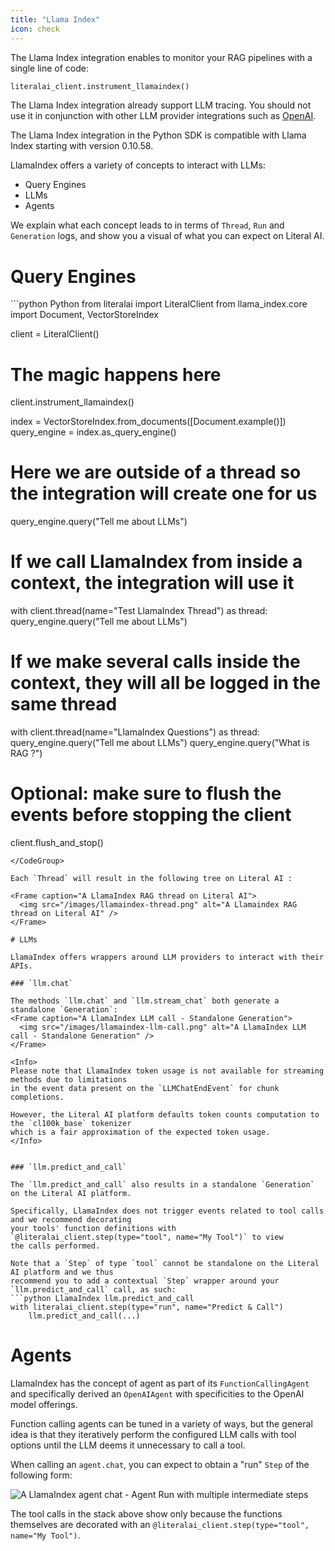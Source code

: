 ```yaml
---
title: "Llama Index"
icon: check
---
```


The Llama Index integration enables to monitor your RAG pipelines with a single line of code:
```python LlamaIndex instrumentation
literalai_client.instrument_llamaindex()
```

<Tip>The Llama Index integration already support LLM tracing. You should not use it in conjunction
with other LLM provider integrations such as [OpenAI](/integrations/openai).</Tip>

<Warning>
  The Llama Index integration in the Python SDK is compatible with Llama Index starting with version 0.10.58.
</Warning>

LlamaIndex offers a variety of concepts to interact with LLMs:
- Query Engines
- LLMs
- Agents

We explain what each concept leads to in terms of `Thread`, `Run` and `Generation` logs,
and show you a visual of what you can expect on Literal AI. 


# Query Engines

<CodeGroup>
```python Python
from literalai import LiteralClient
from llama_index.core import Document, VectorStoreIndex

client = LiteralClient()
# The magic happens here
client.instrument_llamaindex()

index = VectorStoreIndex.from_documents([Document.example()])
query_engine = index.as_query_engine()

# Here we are outside of a thread so the integration will create one for us
query_engine.query("Tell me about LLMs")

# If we call LlamaIndex from inside a context, the integration will use it
with client.thread(name="Test LlamaIndex Thread") as thread:
    query_engine.query("Tell me about LLMs")

# If we make several calls inside the context, they will all be logged in the same thread
with client.thread(name="LlamaIndex Questions") as thread:
    query_engine.query("Tell me about LLMs")
    query_engine.query("What is RAG ?")

# Optional: make sure to flush the events before stopping the client
client.flush_and_stop()

```
</CodeGroup>

Each `Thread` will result in the following tree on Literal AI :

<Frame caption="A LlamaIndex RAG thread on Literal AI">
  <img src="/images/llamaindex-thread.png" alt="A Llamaindex RAG thread on Literal AI" />
</Frame>

# LLMs

LlamaIndex offers wrappers around LLM providers to interact with their APIs. 

### `llm.chat`

The methods `llm.chat` and `llm.stream_chat` both generate a standalone `Generation`:
<Frame caption="A LlamaIndex LLM call - Standalone Generation">
  <img src="/images/llamaindex-llm-call.png" alt="A LlamaIndex LLM call - Standalone Generation" />
</Frame>

<Info>
Please note that LlamaIndex token usage is not available for streaming methods due to limitations
in the event data present on the `LLMChatEndEvent` for chunk completions. 

However, the Literal AI platform defaults token counts computation to the `cl100k_base` tokenizer
which is a fair approximation of the expected token usage.
</Info>


### `llm.predict_and_call`

The `llm.predict_and_call` also results in a standalone `Generation` on the Literal AI platform. 

Specifically, LlamaIndex does not trigger events related to tool calls and we recommend decorating
your tools' function definitions with `@literalai_client.step(type="tool", name="My Tool")` to view
the calls performed. 

Note that a `Step` of type `tool` cannot be standalone on the Literal AI platform and we thus
recommend you to add a contextual `Step` wrapper around your `llm.predict_and_call` call, as such:
```python LlamaIndex llm.predict_and_call
with literalai_client.step(type="run", name="Predict & Call")
    llm.predict_and_call(...)
```

# Agents

LlamaIndex has the concept of agent as part of its `FunctionCallingAgent` and specifically derived
an `OpenAIAgent` with specificities to the OpenAI model offerings. 

Function calling agents can be tuned in a variety of ways, but the general idea is that they iteratively
perform the configured LLM calls with tool options until the LLM deems it unnecessary to call a tool. 

When calling an `agent.chat`, you can expect to obtain a "run" `Step` of the following form:
<Frame caption="A LlamaIndex agent chat - Agent Run with multiple intermediate steps">
  <img src="/images/llamaindex-agent-chat.png" alt="A LlamaIndex agent chat - Agent Run with multiple intermediate steps" />
</Frame>

The tool calls in the stack above show only because the functions themselves are decorated with
an `@literalai_client.step(type="tool", name="My Tool")`.